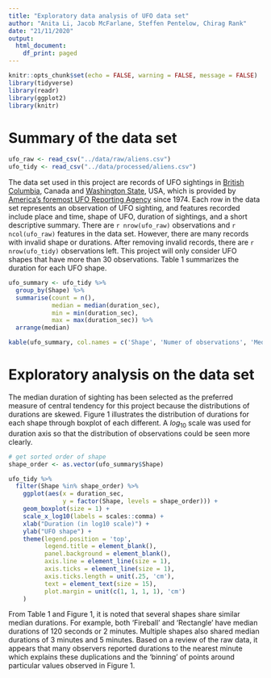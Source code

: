 ```yaml
---
title: "Exploratory data analysis of UFO data set"
author: "Anita Li, Jacob McFarlane, Steffen Pentelow, Chirag Rank"
date: "21/11/2020"
output:
  html_document:
    df_print: paged
---
```


```r
knitr::opts_chunk$set(echo = FALSE, warning = FALSE, message = FALSE)
library(tidyverse)
library(readr)
library(ggplot2)
library(knitr)
```

# Summary of the data set


``` r
ufo_raw <- read_csv("../data/raw/aliens.csv")
ufo_tidy <- read_csv("../data/processed/aliens.csv")

```


The data set used in this project are records of UFO sightings in [British Columbia](http://www.nuforc.org/webreports/ndxlBC.html), Canada and [Washington State](http://www.nuforc.org/webreports/ndxlWA.html), USA, which is provided by [America's foremost UFO Reporting Agency](www.ufocenter.com) since 1974. Each row in the data set represents an observation of UFO sighting, and features recorded include place and time, shape of UFO, duration of sightings, and a short descriptive summary. There are `r nrow(ufo_raw)` observations and `r ncol(ufo_raw)` features in the data set. However, there are many records with invalid shape or durations. After removing invalid records, there are `r nrow(ufo_tidy)` observations left. This project will only consider UFO shapes that have more than 30 observations. Table 1 summarizes the duration for each UFO shape.

```r
ufo_summary <- ufo_tidy %>%
  group_by(Shape) %>%
  summarise(count = n(),
            median = median(duration_sec),
            min = min(duration_sec),
            max = max(duration_sec)) %>%
  arrange(median)

kable(ufo_summary, col.names = c('Shape', 'Numer of observations', 'Median', 'Minimum', 'Maximum'), caption = "Table 1. Summary on the duration (seconds) of sightings for each shape")

```

# Exploratory analysis on the data set

The median duration of sighting has been selected as the preferred measure of central tendency for this project because the distributions of durations are skewed. Figure 1 illustrates the distribution of durations for each shape through boxplot of each different.  A $log_{10}$ scale was used for duration axis so that the distribution of observations could be seen more clearly.

```r
# get sorted order of shape
shape_order <- as.vector(ufo_summary$Shape)

ufo_tidy %>%
  filter(Shape %in% shape_order) %>%
    ggplot(aes(x = duration_sec, 
               y = factor(Shape, levels = shape_order))) +
    geom_boxplot(size = 1) +
    scale_x_log10(labels = scales::comma) +
    xlab("Duration (in log10 scale)") +
    ylab("UFO shape") +
    theme(legend.position = 'top',
          legend.title = element_blank(),
          panel.background = element_blank(),
          axis.line = element_line(size = 1),
          axis.ticks = element_line(size = 1),
          axis.ticks.length = unit(.25, 'cm'),
          text = element_text(size = 15),
          plot.margin = unit(c(1, 1, 1, 1), 'cm')
    )

```
From Table 1 and Figure 1, it is noted that several shapes share similar median durations.  For example, both 'Fireball' and 'Rectangle' have median durations of 120 seconds or 2 minutes.  Multiple shapes also shared median durations of 3 minutes and 5 minutes.  Based on a review of the raw data, it appears that many observers reported durations to the nearest minute which explains these duplications and the 'binning' of points around particular values observed in Figure 1.
